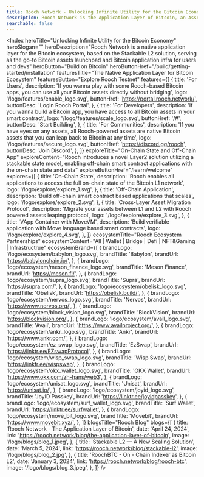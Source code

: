 ```yaml
---
title: Rooch Network - Unlocking Infinite Utility for the Bitcoin Economy
description: Rooch Network is the Application Layer of Bitcoin, an Asset-Centric infrastructure that provides indexing, trading, and enables application scenarios for all Bitcoin assets
searchable: false
---
```



<Index
  heroTitle="Unlocking Infinite Utility for the Bitcoin Economy"
  heroSlogan=""
  heroDescription="Rooch Network is a native application layer for the Bitcoin ecosystem, based on the Stackable L2 solution, serving as the go-to Bitcoin assets launchpad and Bitcoin application infra for users and devs"
  heroButton="Build on Bitcoin"
  heroButtonHref="/build/getting-started/installation"
  featuresTitle="The Native Application Layer for Bitcoin Ecosystem"
  featuresButton="Explore Rooch Testnet"
  features={[
    {
      title: 'For Users',
      description:
        'If you wanna play with some Rooch-based Bitcoin apps, you can use all your Bitcoin assets directly without bridging',
      logo: '/logo/features/enable_logo.svg',
      buttonHref: 'https://portal.rooch.network/',
      buttonDesc: 'Login Rooch Portal',
    },
    {
      title: 'For Developers',
      description:
        'If you wanna build a Bitcoin app, you have access to all Bitcoin assets in your smart contract',
      logo: '/logo/features/scale_logo.svg',
      buttonHref: '/#',
      buttonDesc: 'Start Building',
    },
    {
      title: 'For Communities',
      description:
        'If you have eyes on any assets, all Rooch-powered assets are native Bitcoin assets that you can leap back to Bitcoin at any time',
      logo: '/logo/features/secure_logo.svg',
      buttonHref: 'https://discord.gg/rooch',
      buttonDesc: 'Join Discord',
    },
  ]}
  exploreTitle="On-Chain State and Off-Chain App"
  exploreContent="Rooch introduces a novel Layer2 solution utilizing a stackable state model, enabling off-chain smart contract applications with the on-chain state and data"
  exploreButtonHref="/learn/welcome"
  explores={[
    {
      title: 'On-Chain State',
      description:
        'Rooch enables all applications to access the full on-chain state of the Bitcoin L1 network',
      logo: '/logo/explore/explore_1.svg',
    },
    {
      title: 'Off-Chain Application',
      description: 'Build off-chain smart contract based applications that scales',
      logo: '/logo/explore/explore_2.svg',
    },
    {
      title: 'Cross-Layer Asset Migration Protocol',
      description:
        'Migrate your assets between L1 and L2 with Rooch powered assets leaping protocol',
      logo: '/logo/explore/explore_3.svg',
    },
    {
      title: 'VApp Container with MoveVM',
      description: 'Build verifiable application with Move language based smart contracts',
      logo: '/logo/explore/explore_4.svg',
    },
  ]}
  ecosystemTitle="Rooch Ecosystem Partnerships"
  ecosystemContent="All | Wallet | Bridge | Defi | NFT&Gaming | Infrastructrue"
  ecosystemBrand={[
    {
      brandLogo: '/logo/ecosystem/babylon_logo.svg',
      brandTitle: 'Babylon',
      brandUrl: 'https://babylonchain.io/',
    },
    {
      brandLogo: 'logo/ecosystem/meson_finance_logo.svg',
      brandTitle: 'Meson Finance',
      brandUrl: 'https://meson.fi/',
    },
    {
      brandLogo: 'logo/ecosystem/supra_logo.svg',
      brandTitle: 'Supra',
      brandUrl: 'https://supra.com/',
    },
    {
      brandLogo: 'logo/ecosystem/obelisk_logo.svg',
      brandTitle: 'Obelisk',
      brandUrl: 'https://obelisk.build/',
    },
    {
      brandLogo: 'logo/ecosystem/nervos_logo.svg',
      brandTitle: 'Nervos',
      brandUrl: 'https://www.nervos.org/',
    },
    {
      brandLogo: 'logo/ecosystem/block_vision_logo.svg',
      brandTitle: 'BlockVision',
      brandUrl: 'https://blockvision.org/',
    },
    {
      brandLogo: 'logo/ecosystem/avail_logo.svg',
      brandTitle: 'Avail',
      brandUrl: 'https://www.availproject.org/',
    },
    {
      brandLogo: 'logo/ecosystem/ankr_logo.svg',
      brandTitle: 'Ankr',
      brandUrl: 'https://www.ankr.com/',
    },
    {
      brandLogo: 'logo/ecosystem/ez_swap_logo.svg',
      brandTitle: 'EzSwap',
      brandUrl: 'https://linktr.ee/EZswapProtocol',
    },
    {
      brandLogo: 'logo/ecosystem/wisp_swap_logo.svg',
      brandTitle: 'Wisp Swap',
      brandUrl: 'https://linktr.ee/wispswap',
    },
    {
      brandLogo: 'logo/ecosystem/okx_wallet_logo.svg',
      brandTitle: 'OKX Wallet',
      brandUrl: 'https://www.okx.com/zh-hans/web3',
    },
    {
      brandLogo: 'logo/ecosystem/unisat_logo.svg',
      brandTitle: 'Unisat',
      brandUrl: 'https://unisat.io/',
    },
    {
      brandLogo: 'logo/ecosystem/joyid_logo.svg',
      brandTitle: 'JoyID Passkey',
      brandUrl: 'https://linktr.ee/joyidpasskey',
    },
    {
      brandLogo: 'logo/ecosystem/surf_wallet_logo.svg',
      brandTitle: 'Surf Wallet',
      brandUrl: 'https://linktr.ee/surfwallet',
    },
    {
      brandLogo: 'logo/ecosystem/move_bit_logo.svg',
      brandTitle: 'Movebit',
      brandUrl: 'https://www.movebit.xyz/',
    },
  ]}
  blogsTitle="Rooch Blog"
  blogs={[
    {
      title: 'Rooch Network - The Application Layer of Bitcoin',
      date: 'April 24, 2024',
      link: 'https://rooch.network/blog/the-application-layer-of-bitcoin',
      image: '/logo/blogs/blog_1.jpeg',
    },
    {
      title: 'Stackable L2 — A New Scaling Solution',
      date: 'March 5, 2024',
      link: 'https://rooch.network/blog/stackable-l2',
      image: '/logo/blogs/blog_2.jpg',
    },
    {
      title: 'RoochBTC - On - Chain Indexer as Bitcoin L2',
      date: 'January 3, 2024',
      link: 'https://rooch.network/blog/rooch-btc',
      image: '/logo/blogs/blog_3.jpeg',
    },
  ]}
/>
